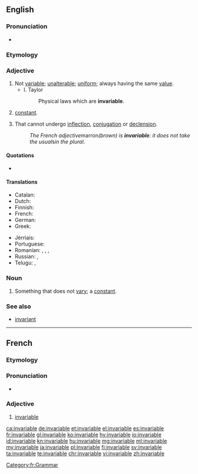 ==English==

===Pronunciation===
* {{audio|en-us-invariable.ogg|Audio (US)|lang=en}}

===Etymology===
{{prefix|in|variable|lang=en}}

===Adjective===
{{en-adj|-}}

# Not [[variable]]; [[unalterable]]; [[uniform]]; always having the same [[value]].
#* I. Taylor
#*: Physical laws which are '''invariable'''.
# {{context|math|lang=en}} [[constant]].
# {{context|by extension|grammar|of a word, or a grammatical class|lang=en}} That cannot undergo [[inflection]], [[conjugation]] or [[declension]].
#: ''The French adjective ''marron'' (brown) is '''invariable''': it does not take the usual ''s'' in the plural.''

====Quotations====
* {{seeCites}}

====Translations====
{{trans-top|not variable}}
* Catalan: {{t+|ca|invariable}}
* Dutch: {{t|nl|onveranderlijk}}
* Finnish: {{t+|fi|muuttumaton}}
* French: {{t+|fr|invariable}}
* German: {{t|de|unveränderlich}}
* Greek: {{t+|el|άκλιτο|sc=Grek}}
{{trans-mid}}
* Jèrriais: {{t|roa-jer|învâriabl'ye}}
* Portuguese: {{t+|pt|invariável}}
* Romanian: {{t+|ro|invariabil|m|n}}, {{t|ro|invariabilă|f}}, {{t|ro|nevariabil|m|n}}, {{t|ro|neschimbabil|m|n}}
* Russian: {{t+|ru|неизме́нный|sc=Cyrl}}, {{t+|ru|неизменя́емый|sc=Cyrl}}
* Telugu: {{t|te|మార్పులేని|sc=Telu}}, {{t|te|జిడ్డుగాడు|sc=Telu}}
{{trans-bottom}}

===Noun===
{{en-noun}}

# Something that does not [[vary]]; a [[constant]].

===See also===
* [[invariant]]<!-- or is it a synonym? -->

----

==French==

===Etymology===
{{prefix|in|variable|lang=fr}}

===Pronunciation===
* {{audio|Fr-invariable.ogg|Audio|lang=fr}}

===Adjective===
{{fr-adj|mf}}

# [[#English|invariable]]

[[Category:fr:Grammar]]

[[ca:invariable]]
[[de:invariable]]
[[et:invariable]]
[[el:invariable]]
[[es:invariable]]
[[fr:invariable]]
[[gl:invariable]]
[[ko:invariable]]
[[hy:invariable]]
[[io:invariable]]
[[id:invariable]]
[[kn:invariable]]
[[hu:invariable]]
[[mg:invariable]]
[[ml:invariable]]
[[my:invariable]]
[[ja:invariable]]
[[pl:invariable]]
[[fi:invariable]]
[[sv:invariable]]
[[ta:invariable]]
[[te:invariable]]
[[chr:invariable]]
[[vi:invariable]]
[[zh:invariable]]